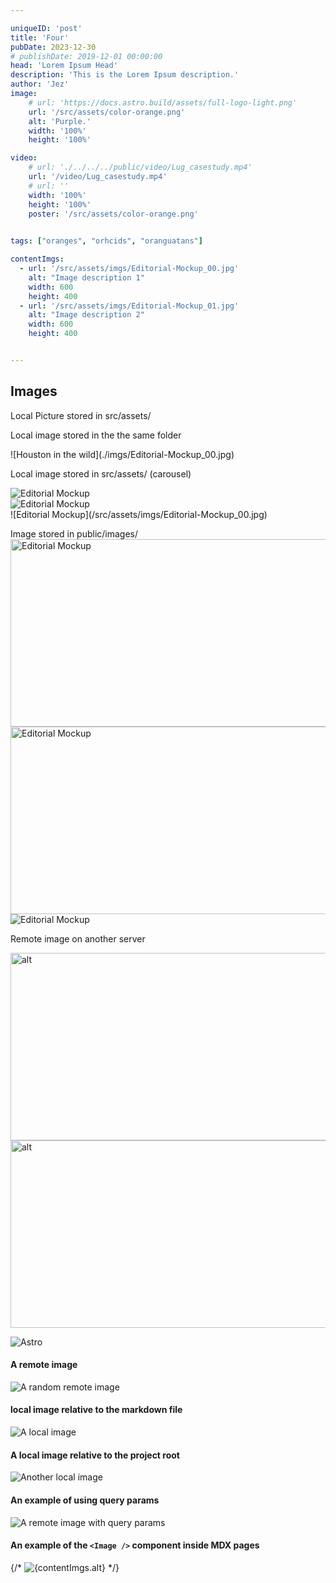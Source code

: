 ```yaml
---

uniqueID: 'post'
title: 'Four'
pubDate: 2023-12-30
# publishDate: 2019-12-01 00:00:00
head: 'Lorem Ipsum Head'
description: 'This is the Lorem Ipsum description.'
author: 'Jez'
image:
    # url: 'https://docs.astro.build/assets/full-logo-light.png'
    url: '/src/assets/color-orange.png'
    alt: 'Purple.'
    width: '100%'
    height: '100%'

video: 
    # url: './../../../public/video/Lug_casestudy.mp4'
    url: '/video/Lug_casestudy.mp4'
    # url: ''
    width: '100%'
    height: '100%'
    poster: '/src/assets/color-orange.png'
    

tags: ["oranges", "orhcids", "oranguatans"]

contentImgs:
  - url: '/src/assets/imgs/Editorial-Mockup_00.jpg'
    alt: "Image description 1"
    width: 600
    height: 400
  - url: '/src/assets/imgs/Editorial-Mockup_01.jpg'
    alt: "Image description 2"
    width: 600
    height: 400


---
```




## Images

Local Picture stored in src/assets/

<div class="image_wrap"><Picture src={editorial} alt="Editorial Mockup"/></div>

<p>Local image stored in the the same folder</p>

<div class="image_wrap">![Houston in the wild](./imgs/Editorial-Mockup_00.jpg)</div>

Local image stored in src/assets/ (carousel)

<div id="canvas" class=" carousel_container">
  <div class="carousel_stage">
    <div class="carousel_wrap">
      <div class="image_wrap"><Image src={editorial} alt="Editorial Mockup"/></div>
      <div class="image_wrap"><img src={editorial.src} alt="Editorial Mockup"/></div>
      <div class="image_wrap">![Editorial Mockup](/src/assets/imgs/Editorial-Mockup_00.jpg)</div>
    </div>
  </div>
  <div class="cursor"></div>

</div>

Image stored in public/images/
<Image src="/images/Editorial-Mockup_00.jpg" alt="Editorial Mockup" width="600" height="300"/>
<img src="/images/Editorial-Mockup_00.jpg" alt="Editorial Mockup" width="600" height="300"/>
![Editorial Mockup](/images/Editorial-Mockup_00.jpg)

Remote image on another server

<Image src="https://placebear.com/g/600/300"  alt="alt" width="600" height="300"/>
<img src="https://placebear.com/g/600/300"  alt="alt" width="600" height="300"/>

![Astro](https://placebear.com/g/600/300)

#### A remote image

![A random remote image](https://picsum.photos/1024/768)

#### local image relative to the markdown file

![A local image](/src/assets/imgs/landscape.jpg)

#### A local image relative to the project root

![Another local image](/src/assets/imgs/landscape-02.avif)

#### An example of using query params

![A remote image with query params](https://picsum.photos/1024/768?grayscale)

#### An example of the `<Image />` component inside MDX pages 

{/* <Image
  src={contentImgs.url}
  alt={contentImgs.alt}
/> */}